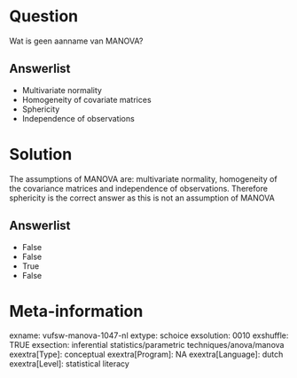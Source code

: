 Question
========
Wat is geen aanname van MANOVA?

Answerlist
----------
* Multivariate normality
* Homogeneity of covariate matrices
* Sphericity
* Independence of observations

Solution
========





The assumptions of MANOVA are: multivariate normality, homogeneity of
the covariance matrices and independence of observations. Therefore
sphericity is the correct answer as this is not an assumption of MANOVA




Answerlist
----------
* False
* False
* True
* False

Meta-information
================
exname: vufsw-manova-1047-nl
extype: schoice
exsolution: 0010
exshuffle: TRUE
exsection: inferential statistics/parametric techniques/anova/manova
exextra[Type]: conceptual
exextra[Program]: NA
exextra[Language]: dutch
exextra[Level]: statistical literacy

